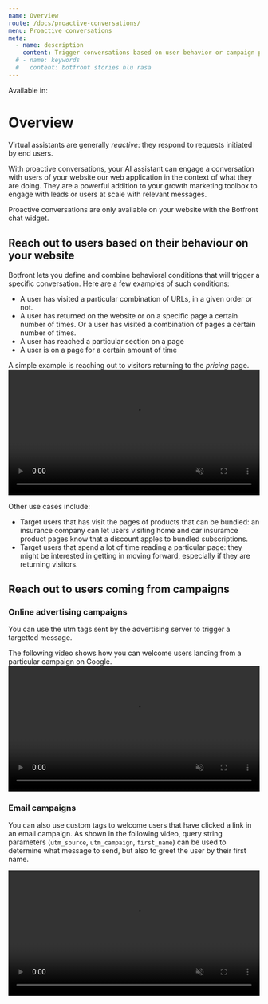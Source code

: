 ```yaml
---
name: Overview
route: /docs/proactive-conversations/
menu: Proactive conversations
meta:
  - name: description
    content: Trigger conversations based on user behavior or campaign parameters.
  # - name: keywords
  #   content: botfront stories nlu rasa
---
```


Available in: <Premium plan="Botfront Cloud" />  <Premium plan="Botfront Enterprise" />


# Overview

Virtual assistants are generally _reactive_: they respond to requests initiated by end users.

With proactive conversations, your AI assistant can engage a conversation with users of your website our web application in the context of what they are doing.
They are a powerful addition to your growth marketing toolbox to engage with leads or users at scale with relevant messages.

<Important type="info">
Proactive conversations are only available on your website with the Botfront chat widget.
</Important>

## Reach out to users based on their behaviour on your website

Botfront lets you define and combine behavioral conditions that will trigger a specific conversation.
Here are a few examples of such conditions:

- A user has visited a particular combination of URLs, in a given order or not.
- A user has returned on the website or on a specific page a certain number of times. Or a user has visited a combination of pages a certain number of times.
- A user has reached a particular section on a page
- A user is on a page for a certain amount of time

A simple example is reaching out to visitors returning to the _pricing_ page.
<video autoplay muted loop width="100%" controls>
  <source src="../../videos/trigger_intro_returning.m4v" type="video/mp4"/>
  Your browser does not support the video tag.
</video>

Other use cases include:

- Target users that has visit the pages of products that can be bundled: an insurance company can let users visiting home and car insuramce product pages know that a discount apples to bundled subscriptions.
- Target users that spend a lot of time reading a particular page: they might be interested in getting in moving forward, especially if they are returning visitors.


## Reach out to users coming from campaigns

### Online advertising campaigns

You can use the utm tags sent by the advertising server to trigger a targetted message.

The following video shows how you can welcome users landing from a particular campaign on Google.
<video autoplay muted loop width="100%" controls>
  <source src="../../videos/trigger_intro_google_ads.m4v" type="video/mp4"/>
  Your browser does not support the video tag.
</video>

### Email campaigns

You can also use custom tags to welcome users that have clicked a link in an email campaign.
As shown in the following video, query string parameters (`utm_source`, `utm_campaign`, `first_name`) can be used to determine what message to send, but also to greet the user by their first name.

<video autoplay muted loop width="100%" controls>
  <source src="../../videos/trigger_intro_email_campaign.m4v" type="video/mp4"/>
  Your browser does not support the video tag.
</video>

